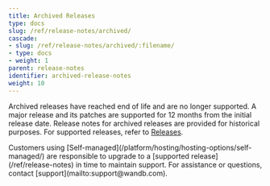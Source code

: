 ```yaml
---
title: Archived Releases
type: docs
slug: /ref/release-notes/archived/
cascade:
- slug: /ref/release-notes/archived/:filename/
- type: docs
- weight: 1
parent: release-notes
identifier: archived-release-notes
weight: 10
---
```


Archived releases have reached end of life and are no longer supported. A major release and its patches are supported for 12 months from the initial release date. Release notes for archived releases are provided for historical purposes. For supported releases, refer to [Releases](/ref/release-notes/).

<Warning>
Customers using [Self-managed](/platform/hosting/hosting-options/self-managed/) are responsible to upgrade to a [supported release](/ref/release-notes) in time to maintain support. For assistance or questions, contact [support](mailto:support@wandb.com).
</Warning>
